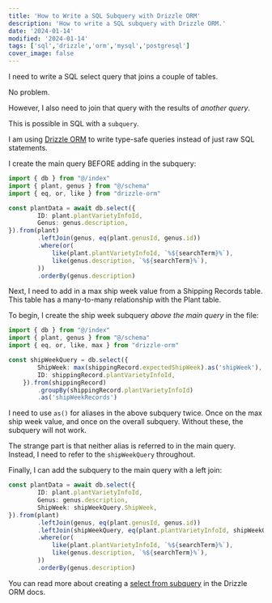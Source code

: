```yaml
---
title: 'How to Write a SQL Subquery with Drizzle ORM'
description: 'How to write a SQL subquery with Drizzle ORM.'
date: '2024-01-14'
modified: '2024-01-14'
tags: ['sql','drizzle','orm','mysql','postgresql']
cover_image: false
---
```


I need to write a SQL select query that joins a couple of tables. 

No problem. 

However, I also need to join that query with the results of _another query_. 

This is possible in SQL with a `subquery`. 

I am using [Drizzle ORM](https://orm.drizzle.team/) to write type-safe queries instead of just raw SQL statements. 

I create the main query BEFORE adding in the subquery: 
```ts
import { db } from "@/index"
import { plant, genus } from "@/schema"
import { eq, or, like } from "drizzle-orm"

const plantData = await db.select({
        ID: plant.plantVarietyInfoId,
        Genus: genus.description,
}).from(plant)
        .leftJoin(genus, eq(plant.genusId, genus.id))
        .where(or(
            like(plant.plantVarietyInfoId, `%${searchTerm}%`),
            like(genus.description, `%${searchTerm}%`),
        ))
        .orderBy(genus.description)
```
Next, I need to add in a max ship week value from a Shipping Records table. This table has a many-to-many relationship with the Plant table. 

To begin, I create the ship week subquery _above the main query_ in the file: 
```ts 
import { db } from "@/index"
import { plant, genus } from "@/schema"
import { eq, or, like, max } from "drizzle-orm"

const shipWeekQuery = db.select({
        ShipWeek: max(shippingRecord.expectedShipWeek).as('shipWeek'),
        ID: shippingRecord.plantVarietyInfoId,
    }).from(shippingRecord)
        .groupBy(shippingRecord.plantVarietyInfoId)
        .as('shipWeekRecords')
```

I need to use `as()` for aliases in the above subquery twice. Once on the max ship week value, and once on the overall subquery. Without these, the subquery will not work. 

The strange part is that neither alias is referred to in the main query. Instead, I need to refer to the `shipWeekQuery` throughout.

Finally, I can add the subquery to the main query with a left join: 
```ts 
const plantData = await db.select({
        ID: plant.plantVarietyInfoId,
        Genus: genus.description,
        ShipWeek: shipWeekQuery.ShipWeek,
}).from(plant)
        .leftJoin(genus, eq(plant.genusId, genus.id))
        .leftJoin(shipWeekQuery, eq(plant.plantVarietyInfoId, shipWeekQuery.ID))
        .where(or(
            like(plant.plantVarietyInfoId, `%${searchTerm}%`),
            like(genus.description, `%${searchTerm}%`),
        ))
        .orderBy(genus.description)
```

You can read more about creating a [select from subquery](https://orm.drizzle.team/docs/select#select-from-subquery) in the Drizzle ORM docs.
